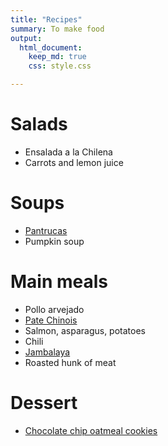 ```yaml
---
title: "Recipes"
summary: To make food
output:
  html_document:
    keep_md: true
    css: style.css

---
```


# Salads
- Ensalada a la Chilena
- Carrots and lemon juice


# Soups
- [Pantrucas](https://www.jeremylabrecque.org/recipes/pantrucas)
- Pumpkin soup


# Main meals
- Pollo arvejado
- [Pate Chinois](https://www.ricardocuisine.com/en/recipes/5541-pate-chinois-shepherd-s-pie)
- Salmon, asparagus, potatoes
- Chili
- [Jambalaya](https://www.jeremylabrecque.org/recipes/jambalaya)
- Roasted hunk of meat 


# Dessert     
- [Chocolate chip oatmeal cookies](https://www.jeremylabrecque.org/recipes/chocolate_chip_oatmeal_cookies)